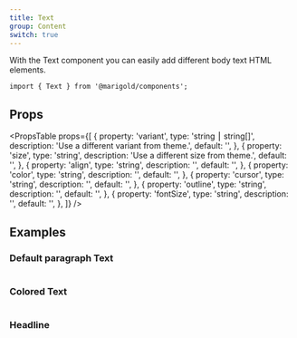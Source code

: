 ```yaml
---
title: Text
group: Content
switch: true
---
```


With the Text component you can easily add different body text HTML elements.

```tsx
import { Text } from '@marigold/components';
```

## Props

<PropsTable
  props={[
    {
      property: 'variant',
      type: 'string ⎮ string[]',
      description: 'Use a different variant from theme.',
      default: '',
    },
    {
      property: 'size',
      type: 'string',
      description: 'Use a different size from theme.',
      default: '',
    },
    {
      property: 'align',
      type: 'string',
      description: '',
      default: '',
    },
    {
      property: 'color',
      type: 'string',
      description: '',
      default: '',
    },
    {
      property: 'cursor',
      type: 'string',
      description: '',
      default: '',
    },
    {
      property: 'outline',
      type: 'string',
      description: '',
      default: '',
    },
    {
      property: 'fontSize',
      type: 'string',
      description: '',
      default: '',
    },
  ]}
/>

## Examples

### Default paragraph Text

```tsx preview file=components/Text/text-default.demo.tsx

```

### Colored Text

```tsx preview file=components/Text/text-color.demo.tsx

```

### Headline

```tsx preview file=components/Text/text-heading.demo.tsx

```

